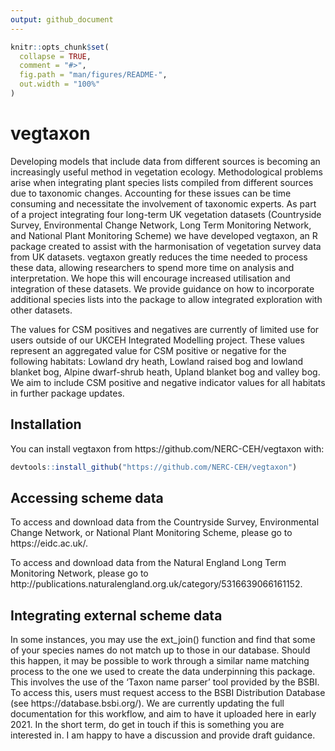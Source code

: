 ```yaml
---
output: github_document
---
```


<!-- README.md is generated from README.Rmd. Please edit that file -->

```r
knitr::opts_chunk$set(
  collapse = TRUE,
  comment = "#>",
  fig.path = "man/figures/README-",
  out.width = "100%"
)
```

# vegtaxon

<!-- badges: start -->
<!-- badges: end -->

Developing models that include data from different sources is becoming an increasingly useful method in vegetation ecology. Methodological problems arise when integrating plant species lists compiled from different sources due to taxonomic changes. Accounting for these issues can be time consuming and necessitate the involvement of taxonomic experts. As part of a project integrating four long-term UK vegetation datasets (Countryside Survey, Environmental Change Network, Long Term Monitoring Network, and National Plant Monitoring Scheme) we have developed vegtaxon, an R package created to assist with the harmonisation of vegetation survey data from UK datasets. vegtaxon greatly reduces the time needed to process these data, allowing researchers to spend more time on analysis and interpretation. We hope this will encourage increased utilisation and integration of these datasets. We provide guidance on how to incorporate additional species lists into the package to allow integrated exploration with other datasets.

The values for CSM positives and negatives are currently of limited use for users outside of our UKCEH Integrated Modelling project. These values represent an aggregated value for CSM positive or negative for the following habitats: Lowland dry heath, Lowland raised bog and lowland blanket bog, Alpine dwarf-shrub heath, Upland blanket bog and valley bog. We aim to include CSM positive and negative indicator values for all habitats in further package updates.



## Installation

You can install vegtaxon from https://github.com/NERC-CEH/vegtaxon with:

``` r
devtools::install_github("https://github.com/NERC-CEH/vegtaxon")
```

## Accessing scheme data

To access and download data from the Countryside Survey, Environmental Change Network, or National Plant Monitoring Scheme, please go to https://eidc.ac.uk/.

To access and download data from the Natural England Long Term Monitoring Network, please go to http://publications.naturalengland.org.uk/category/5316639066161152.

## Integrating external scheme data

In some instances, you may use the ext_join() function and find that some of your species names do not match up to those in our database. Should this happen, it may be possible to work through a similar name matching process to the one we used to create the data underpinning this package. This involves the use of the ‘Taxon name parser’ tool provided by the BSBI. To access this, users must request access to the BSBI Distribution Database (see https://database.bsbi.org/). We are currently updating the full documentation for this workflow, and aim to have it uploaded here in early 2021. In the short term, do get in touch if this is something you are interested in. I am happy to have a discussion and provide draft guidance.
